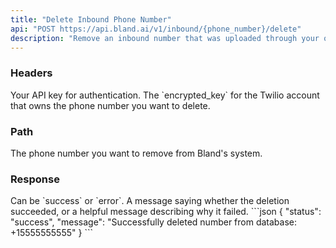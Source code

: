 ```yaml
---
title: "Delete Inbound Phone Number"  
api: "POST https://api.bland.ai/v1/inbound/{phone_number}/delete"
description: "Remove an inbound number that was uploaded through your own Twilio account. See [Custom Twilio Integration](/tutorials/custom-twilio) for more information."
---
```


### Headers

<ParamField header="authorization" type="string" required>
  Your API key for authentication.
</ParamField>

<ParamField header="encrypted_key" type="string" required>
  The `encrypted_key` for the Twilio account that owns the phone number you want to delete.
</ParamField>

### Path

<ParamField path="phone_number" type="string" required>
  The phone number you want to remove from Bland's system.
</ParamField>

### Response

<ResponseField name="status" type="string">
  Can be `success` or `error`.
</ResponseField>

<ResponseField name="message" type="string">
  A message saying whether the deletion succeeded, or a helpful message describing why it failed.
</ResponseField>

<ResponseExample>
```json
{
  "status": "success",
  "message": "Successfully deleted number from database: +15555555555"
}
```
</ResponseExample>
